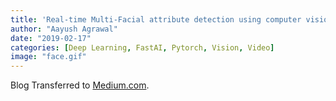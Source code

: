 ```yaml
---
title: 'Real-time Multi-Facial attribute detection using computer vision and deep learning with FastAI and OpenCV'
author: "Aayush Agrawal"
date: "2019-02-17"
categories: [Deep Learning, FastAI, Pytorch, Vision, Video]
image: "face.gif"
---
```

Blog Transferred to [Medium.com](https://medium.com/@aayushmnit/real-time-multi-facial-attribute-detection-using-transfer-learning-and-haar-cascades-with-fastai-47ff59e36df0).